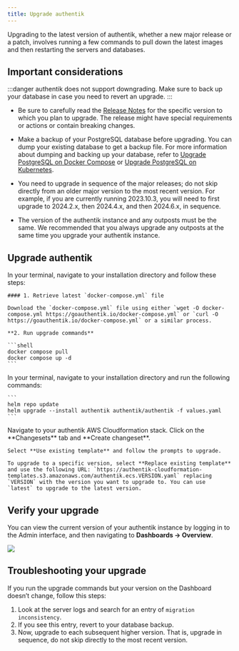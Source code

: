 ```yaml
---
title: Upgrade authentik
---
```


Upgrading to the latest version of authentik, whether a new major release or a patch, involves running a few commands to pull down the latest images and then restarting the servers and databases.

## Important considerations

:::danger
authentik does not support downgrading. Make sure to back up your database in case you need to revert an upgrade.
:::

- Be sure to carefully read the [Release Notes](../releases/) for the specific version to which you plan to upgrade. The release might have special requirements or actions or contain breaking changes.

- Make a backup of your PostgreSQL database before upgrading. You can dump your existing database to get a backup file. For more information about dumping and backing up your database, refer to [Upgrade PostgreSQL on Docker Compose](../troubleshooting/postgres/upgrade_docker.md) or [Upgrade PostgreSQL on Kubernetes](../troubleshooting/postgres/upgrade_kubernetes.md).

- You need to upgrade in sequence of the major releases; do not skip directly from an older major version to the most recent version. For example, if you are currently running 2023.10.3, you will need to first upgrade to 2024.2.x, then 2024.4.x, and then 2024.6.x, in sequence.

- The version of the authentik instance and any outposts must be the same. We recommended that you always upgrade any outposts at the same time you upgrade your authentik instance.

## Upgrade authentik


<Tabs groupId="platform">
  <TabItem value="docker-compose" label="Docker Compose" default>
    In your terminal, navigate to your installation directory and follow these steps:

    #### 1. Retrieve latest `docker-compose.yml` file

    Download the `docker-compose.yml` file using either `wget -O docker-compose.yml https://goauthentik.io/docker-compose.yml` or `curl -O https://goauthentik.io/docker-compose.yml` or a similar process.

    **2. Run upgrade commands**

    ```shell
    docker compose pull
    docker compose up -d
    ```

  </TabItem>
  <TabItem value="kubernetes" label="Kubernetes">
    In your terminal, navigate to your installation directory and run the following commands:

    ```
    helm repo update
    helm upgrade --install authentik authentik/authentik -f values.yaml
    ```

  </TabItem>
  <TabItem value="aws-cloudformation-ecs" label="AWS Cloudformation ECS">
    Navigate to your authentik AWS Cloudformation stack. Click on the **Changesets** tab and **Create changeset**.

    Select **Use existing template** and follow the prompts to upgrade.

    To upgrade to a specific version, select **Replace existing template** and use the following URL: `https://authentik-cloudformation-templates.s3.amazonaws.com/authentik.ecs.VERSION.yaml` replacing `VERSION` with the version you want to upgrade to. You can use `latest` to upgrade to the latest version.

  </TabItem>
</Tabs>

## Verify your upgrade

You can view the current version of your authentik instance by logging in to the Admin interface, and then navigating to **Dashboards -> Overview**.

![](./version1.png)

## Troubleshooting your upgrade

If you run the upgrade commands but your version on the Dashboard doesn’t change, follow this steps:

1. Look at the server logs and search for an entry of `migration inconsistency`.
2. If you see this entry, revert to your database backup.
3. Now, upgrade to each subsequent higher version. That is, upgrade in sequence, do not skip directly to the most recent version.
